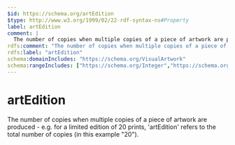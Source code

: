 ```yaml
---
$id: https://schema.org/artEdition
$type: http://www.w3.org/1999/02/22-rdf-syntax-ns#Property
label: artEdition
comment: |
  The number of copies when multiple copies of a piece of artwork are produced - e.g. for a limited edition of 20 prints, 'artEdition' refers to the total number of copies (in this example "20").
rdfs:comment: "The number of copies when multiple copies of a piece of artwork are produced - e.g. for a limited edition of 20 prints, 'artEdition' refers to the total number of copies (in this example \"20\")."
rdfs:label: "artEdition"
schema:domainIncludes: "https://schema.org/VisualArtwork"
schema:rangeIncludes: ["https://schema.org/Integer","https://schema.org/Text"]
---
```


# artEdition

The number of copies when multiple copies of a piece of artwork are produced - e.g. for a limited edition of 20 prints, 'artEdition' refers to the total number of copies (in this example "20").

